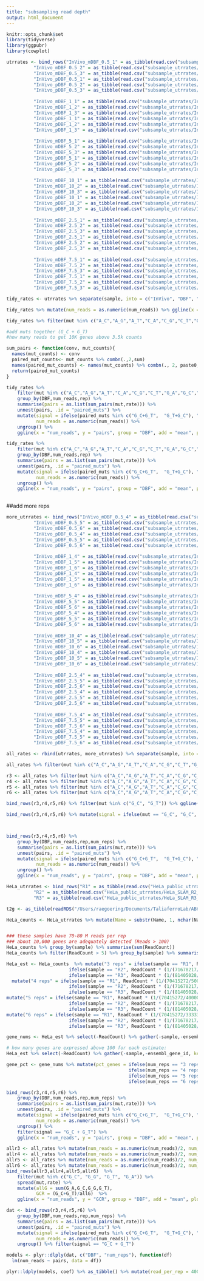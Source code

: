 ```yaml
---
title: "subsampling read depth"
output: html_document
---
```


```r
knitr::opts_chunk$set
library(tidyverse)
library(ggpubr)
library(cowplot)
```

```r
utrrates <- bind_rows("InVivo_mDBF_0.5_1" = as_tibble(read.csv("subsample_utrrates/InVivo_mDBF.sorted_filtered_0.5K_1_mutationrates_utr.csv", skip = 2, header = TRUE, sep = "\t")),
          "InVivo_mDBF_0.5_2" = as_tibble(read.csv("subsample_utrrates/InVivo_mDBF.sorted_filtered_0.5K_2_mutationrates_utr.csv", skip = 2, header = TRUE, sep = "\t")), 
          "InVivo_mDBF_0.5_3" = as_tibble(read.csv("subsample_utrrates/InVivo_mDBF.sorted_filtered_0.5K_3_mutationrates_utr.csv", skip = 2, header = TRUE, sep = "\t")), 
          "InVivo_pDBF_0.5_1" = as_tibble(read.csv("subsample_utrrates/InVivo_pDBF.sorted_filtered_0.5K_1_mutationrates_utr.csv", skip = 2, header = TRUE, sep = "\t")),
          "InVivo_pDBF_0.5_2" = as_tibble(read.csv("subsample_utrrates/InVivo_pDBF.sorted_filtered_0.5K_2_mutationrates_utr.csv", skip = 2, header = TRUE, sep = "\t")), 
          "InVivo_pDBF_0.5_3" = as_tibble(read.csv("subsample_utrrates/InVivo_pDBF.sorted_filtered_0.5K_3_mutationrates_utr.csv", skip = 2, header = TRUE, sep = "\t")),
          
          "InVivo_mDBF_1_1" = as_tibble(read.csv("subsample_utrrates/InVivo_mDBF.sorted_filtered_1K_1_mutationrates_utr.csv", skip = 2, header = TRUE, sep = "\t")),
          "InVivo_mDBF_1_2" = as_tibble(read.csv("subsample_utrrates/InVivo_mDBF.sorted_filtered_1K_2_mutationrates_utr.csv", skip = 2, header = TRUE, sep = "\t")), 
          "InVivo_mDBF_1_3" = as_tibble(read.csv("subsample_utrrates/InVivo_mDBF.sorted_filtered_1K_3_mutationrates_utr.csv", skip = 2, header = TRUE, sep = "\t")), 
          "InVivo_pDBF_1_1" = as_tibble(read.csv("subsample_utrrates/InVivo_pDBF.sorted_filtered_1K_1_mutationrates_utr.csv", skip = 2, header = TRUE, sep = "\t")),
          "InVivo_pDBF_1_2" = as_tibble(read.csv("subsample_utrrates/InVivo_pDBF.sorted_filtered_1K_2_mutationrates_utr.csv", skip = 2, header = TRUE, sep = "\t")), 
          "InVivo_pDBF_1_3" = as_tibble(read.csv("subsample_utrrates/InVivo_pDBF.sorted_filtered_1K_3_mutationrates_utr.csv", skip = 2, header = TRUE, sep = "\t")),
          
          "InVivo_mDBF_5_1" = as_tibble(read.csv("subsample_utrrates/InVivo_mDBF.sorted_filtered_5K_1_mutationrates_utr.csv", skip = 2, header = TRUE, sep = "\t")),
          "InVivo_mDBF_5_2" = as_tibble(read.csv("subsample_utrrates/InVivo_mDBF.sorted_filtered_5K_2_mutationrates_utr.csv", skip = 2, header = TRUE, sep = "\t")), 
          "InVivo_mDBF_5_3" = as_tibble(read.csv("subsample_utrrates/InVivo_mDBF.sorted_filtered_5K_3_mutationrates_utr.csv", skip = 2, header = TRUE, sep = "\t")), 
          "InVivo_pDBF_5_1" = as_tibble(read.csv("subsample_utrrates/InVivo_pDBF.sorted_filtered_5K_1_mutationrates_utr.csv", skip = 2, header = TRUE, sep = "\t")),
          "InVivo_pDBF_5_2" = as_tibble(read.csv("subsample_utrrates/InVivo_pDBF.sorted_filtered_5K_2_mutationrates_utr.csv", skip = 2, header = TRUE, sep = "\t")), 
          "InVivo_pDBF_5_3" = as_tibble(read.csv("subsample_utrrates/InVivo_pDBF.sorted_filtered_5K_3_mutationrates_utr.csv", skip = 2, header = TRUE, sep = "\t")),
          
          "InVivo_mDBF_10_1" = as_tibble(read.csv("subsample_utrrates/InVivo_mDBF.sorted_filtered_10K_1_mutationrates_utr.csv", skip = 2, header = TRUE, sep = "\t")),
          "InVivo_mDBF_10_2" = as_tibble(read.csv("subsample_utrrates/InVivo_mDBF.sorted_filtered_10K_2_mutationrates_utr.csv", skip = 2, header = TRUE, sep = "\t")), 
          "InVivo_mDBF_10_3" = as_tibble(read.csv("subsample_utrrates/InVivo_mDBF.sorted_filtered_10K_3_mutationrates_utr.csv", skip = 2, header = TRUE, sep = "\t")), 
          "InVivo_pDBF_10_1" = as_tibble(read.csv("subsample_utrrates/InVivo_pDBF.sorted_filtered_10K_1_mutationrates_utr.csv", skip = 2, header = TRUE, sep = "\t")),
          "InVivo_pDBF_10_2" = as_tibble(read.csv("subsample_utrrates/InVivo_pDBF.sorted_filtered_10K_2_mutationrates_utr.csv", skip = 2, header = TRUE, sep = "\t")), 
          "InVivo_pDBF_10_3" = as_tibble(read.csv("subsample_utrrates/InVivo_pDBF.sorted_filtered_10K_3_mutationrates_utr.csv", skip = 2, header = TRUE, sep = "\t")),
          
          "InVivo_mDBF_2.5_1" = as_tibble(read.csv("subsample_utrrates/InVivo_mDBF.sorted_filtered_2.5K_1_mutationrates_utr.csv", skip = 2, header = TRUE, sep = "\t")),
          "InVivo_mDBF_2.5_2" = as_tibble(read.csv("subsample_utrrates/InVivo_mDBF.sorted_filtered_2.5K_2_mutationrates_utr.csv", skip = 2, header = TRUE, sep = "\t")), 
          "InVivo_mDBF_2.5_3" = as_tibble(read.csv("subsample_utrrates/InVivo_mDBF.sorted_filtered_2.5K_3_mutationrates_utr.csv", skip = 2, header = TRUE, sep = "\t")), 
          "InVivo_pDBF_2.5_1" = as_tibble(read.csv("subsample_utrrates/InVivo_pDBF.sorted_filtered_2.5K_1_mutationrates_utr.csv", skip = 2, header = TRUE, sep = "\t")),
          "InVivo_pDBF_2.5_2" = as_tibble(read.csv("subsample_utrrates/InVivo_pDBF.sorted_filtered_2.5K_2_mutationrates_utr.csv", skip = 2, header = TRUE, sep = "\t")), 
          "InVivo_pDBF_2.5_3" = as_tibble(read.csv("subsample_utrrates/InVivo_pDBF.sorted_filtered_2.5K_3_mutationrates_utr.csv", skip = 2, header = TRUE, sep = "\t")),
          
          "InVivo_mDBF_7.5_1" = as_tibble(read.csv("subsample_utrrates/InVivo_mDBF.sorted_filtered_7.5K_1_mutationrates_utr.csv", skip = 2, header = TRUE, sep = "\t")),
          "InVivo_mDBF_7.5_2" = as_tibble(read.csv("subsample_utrrates/InVivo_mDBF.sorted_filtered_7.5K_2_mutationrates_utr.csv", skip = 2, header = TRUE, sep = "\t")), 
          "InVivo_mDBF_7.5_3" = as_tibble(read.csv("subsample_utrrates/InVivo_mDBF.sorted_filtered_7.5K_3_mutationrates_utr.csv", skip = 2, header = TRUE, sep = "\t")), 
          "InVivo_pDBF_7.5_1" = as_tibble(read.csv("subsample_utrrates/InVivo_pDBF.sorted_filtered_7.5K_1_mutationrates_utr.csv", skip = 2, header = TRUE, sep = "\t")),
          "InVivo_pDBF_7.5_2" = as_tibble(read.csv("subsample_utrrates/InVivo_pDBF.sorted_filtered_7.5K_2_mutationrates_utr.csv", skip = 2, header = TRUE, sep = "\t")), 
          "InVivo_pDBF_7.5_3" = as_tibble(read.csv("subsample_utrrates/InVivo_pDBF.sorted_filtered_7.5K_3_mutationrates_utr.csv", skip = 2, header = TRUE, sep = "\t")), .id = "sample")

tidy_rates <- utrrates %>% separate(sample, into = c("InVivo", "DBF", "num_reads", "rep"), sep = "_") %>% select(-InVivo, -Strand, -Name, -Chr, -Start, -End) %>% gather(-DBF, -num_reads, -rep,-ReadCount, key = mut, value = rate)

```

```r
tidy_rates %>% mutate(num_reads = as.numeric(num_reads)) %>% ggline(x = "num_reads", y = "rate", group = "DBF", col = "DBF", add = "mean", plot_type = "b", facet.by = "mut", scales = "free_y", ylab = "number conversions", xlab = "number reads (x1000)") + theme_cowplot() + stat_compare_means(aes(group = DBF), size = 5, label = "p.signif", method = "t.test", hide.ns = TRUE) + stat_summary(aes(x=num_reads,y=rate, fill = DBF, color = DBF, group=DBF), geom="ribbon", fun.data = mean_cl_normal, fun.args=list(conf.int=0.95),alpha = 0.2,color = NA) + theme(legend.position = "top")

tidy_rates %>% filter(mut %in% c("A_C","A_G","A_T","C_A","C_G","C_T","G_A","G_C","G_T","T_A","T_G","T_C")) %>% mutate(num_reads = as.numeric(num_reads)/2) %>% ggline(x = "num_reads", y = "rate", group = "DBF", col = "DBF", add = "mean", plot_type = "b", ylab = "number conversions", xlab = "number reads (x1000)", facet.by = "mut", nrow = 4, scales = "free") + theme_cowplot() + stat_compare_means(aes(group = DBF), size = 8, label = "p.signif", method = "t.test", hide.ns = TRUE, label.y.npc = 0.75) + stat_summary(aes(x=num_reads,y=rate, fill = DBF, color = DBF, group=DBF), geom="ribbon", fun.data = mean_sdl, alpha = 0.2,color = NA) + scale_color_manual(values = c("#bf8799", "#558ec7")) + theme(strip.background = element_rect(color = "white", fill = "white")) + theme(legend.position = "top")

#add muts together (G_C + G_T)
#how many reads to get 10K genes above 3.5k counts

```

```r
sum_pairs <- function(conv, mut_counts){
  names(mut_counts) <- conv
  paired_mut_counts<- mut_counts %>% combn(.,2,sum)
  names(paired_mut_counts) <- names(mut_counts) %>% combn(., 2, paste0, collapse="+")
  return(paired_mut_counts)
}

tidy_rates %>%
    filter(mut %in% c("A_C","A_G","A_T","C_A","C_G","C_T","G_A","G_C","G_T","T_A","T_G","T_C")) %>% 
    group_by(DBF,num_reads,rep) %>% 
    summarise(pairs = as.list(sum_pairs(mut,rate))) %>% 
    unnest(pairs, .id = "paired_muts") %>% 
    mutate(signal = ifelse(paired_muts %in% c("G_C+G_T",  "G_T+G_C"), "G_C + G_T", "All Other Pair Combos"),
           num_reads = as.numeric(num_reads)) %>% 
    ungroup() %>% 
    ggline(x = "num_reads", y = "pairs", group = "DBF", add = "mean", plot_type = "b", facet.by = "signal", col = "DBF", ylab = "number conversions", xlab = "number reads (x1000)") + theme_cowplot() + stat_compare_means(aes(group = DBF), size = 8, label = "p.signif", label.y.npc = 0.5, method = "t.test", hide.ns = TRUE) + stat_summary(aes(x=num_reads,y=pairs, fill = DBF, color = DBF, group=DBF), geom="ribbon", fun.data = mean_sdl, alpha = 0.2,color = NA) + scale_color_manual(values = c("#bf8799", "#558ec7")) + theme(strip.background = element_rect(color = "white", fill = "white"))

tidy_rates %>%
    filter(mut %in% c("A_C","A_G","A_T","C_A","C_G","C_T","G_A","G_C","G_T","T_A","T_G","T_C")) %>% 
    group_by(DBF,num_reads,rep) %>% 
    summarise(pairs = as.list(sum_pairs(mut,rate))) %>% 
    unnest(pairs, .id = "paired_muts") %>% 
    mutate(signal = ifelse(paired_muts %in% c("G_C+G_T",  "G_T+G_C"), "G_C + G_T", "All Other Pair Combos"),
           num_reads = as.numeric(num_reads)) %>% 
    ungroup() %>% 
    ggline(x = "num_reads", y = "pairs", group = "DBF", add = "mean", plot_type = "b", facet.by = "signal", col = "DBF", ylab = "number conversions", xlab = "number reads (x1000)") + theme_cowplot() + stat_compare_means(aes(group = DBF), size = 8, label = "p.signif", label.y.npc = 0.5, method = "t.test", hide.ns = TRUE) + stat_summary(aes(x=num_reads,y=pairs, fill = DBF, color = DBF, group=DBF), geom="ribbon", fun.data = mean_sdl, alpha = 0.2,color = NA) + scale_color_manual(values = c("#bf8799", "#558ec7")) + theme(strip.background = element_rect(color = "white", fill = "white"))
  
```

##add more reps

```r
more_utrrates <- bind_rows("InVivo_mDBF_0.5_4" = as_tibble(read.csv("subsample_utrrates/InVivo_mDBF.sorted_filtered_0.5K_4_mutationrates_utr.csv", skip = 2, header = TRUE, sep = "\t")),
          "InVivo_mDBF_0.5_5" = as_tibble(read.csv("subsample_utrrates/InVivo_mDBF.sorted_filtered_0.5K_5_mutationrates_utr.csv", skip = 2, header = TRUE, sep = "\t")), 
          "InVivo_mDBF_0.5_6" = as_tibble(read.csv("subsample_utrrates/InVivo_mDBF.sorted_filtered_0.5K_6_mutationrates_utr.csv", skip = 2, header = TRUE, sep = "\t")), 
          "InVivo_pDBF_0.5_4" = as_tibble(read.csv("subsample_utrrates/InVivo_pDBF.sorted_filtered_0.5K_4_mutationrates_utr.csv", skip = 2, header = TRUE, sep = "\t")),
          "InVivo_pDBF_0.5_5" = as_tibble(read.csv("subsample_utrrates/InVivo_pDBF.sorted_filtered_0.5K_5_mutationrates_utr.csv", skip = 2, header = TRUE, sep = "\t")), 
          "InVivo_pDBF_0.5_6" = as_tibble(read.csv("subsample_utrrates/InVivo_pDBF.sorted_filtered_0.5K_6_mutationrates_utr.csv", skip = 2, header = TRUE, sep = "\t")),
          
          "InVivo_mDBF_1_4" = as_tibble(read.csv("subsample_utrrates/InVivo_mDBF.sorted_filtered_1K_4_mutationrates_utr.csv", skip = 2, header = TRUE, sep = "\t")),
          "InVivo_mDBF_1_5" = as_tibble(read.csv("subsample_utrrates/InVivo_mDBF.sorted_filtered_1K_5_mutationrates_utr.csv", skip = 2, header = TRUE, sep = "\t")), 
          "InVivo_mDBF_1_6" = as_tibble(read.csv("subsample_utrrates/InVivo_mDBF.sorted_filtered_1K_6_mutationrates_utr.csv", skip = 2, header = TRUE, sep = "\t")), 
          "InVivo_pDBF_1_4" = as_tibble(read.csv("subsample_utrrates/InVivo_pDBF.sorted_filtered_1K_4_mutationrates_utr.csv", skip = 2, header = TRUE, sep = "\t")),
          "InVivo_pDBF_1_5" = as_tibble(read.csv("subsample_utrrates/InVivo_pDBF.sorted_filtered_1K_5_mutationrates_utr.csv", skip = 2, header = TRUE, sep = "\t")), 
          "InVivo_pDBF_1_6" = as_tibble(read.csv("subsample_utrrates/InVivo_pDBF.sorted_filtered_1K_6_mutationrates_utr.csv", skip = 2, header = TRUE, sep = "\t")),
          
          "InVivo_mDBF_5_4" = as_tibble(read.csv("subsample_utrrates/InVivo_mDBF.sorted_filtered_5K_4_mutationrates_utr.csv", skip = 2, header = TRUE, sep = "\t")),
          "InVivo_mDBF_5_5" = as_tibble(read.csv("subsample_utrrates/InVivo_mDBF.sorted_filtered_5K_5_mutationrates_utr.csv", skip = 2, header = TRUE, sep = "\t")), 
          "InVivo_mDBF_5_6" = as_tibble(read.csv("subsample_utrrates/InVivo_mDBF.sorted_filtered_5K_6_mutationrates_utr.csv", skip = 2, header = TRUE, sep = "\t")), 
          "InVivo_pDBF_5_4" = as_tibble(read.csv("subsample_utrrates/InVivo_pDBF.sorted_filtered_5K_4_mutationrates_utr.csv", skip = 2, header = TRUE, sep = "\t")),
          "InVivo_pDBF_5_5" = as_tibble(read.csv("subsample_utrrates/InVivo_pDBF.sorted_filtered_5K_5_mutationrates_utr.csv", skip = 2, header = TRUE, sep = "\t")), 
          "InVivo_pDBF_5_6" = as_tibble(read.csv("subsample_utrrates/InVivo_pDBF.sorted_filtered_5K_6_mutationrates_utr.csv", skip = 2, header = TRUE, sep = "\t")),
          
          "InVivo_mDBF_10_4" = as_tibble(read.csv("subsample_utrrates/InVivo_mDBF.sorted_filtered_10K_4_mutationrates_utr.csv", skip = 2, header = TRUE, sep = "\t")),
          "InVivo_mDBF_10_5" = as_tibble(read.csv("subsample_utrrates/InVivo_mDBF.sorted_filtered_10K_5_mutationrates_utr.csv", skip = 2, header = TRUE, sep = "\t")), 
          "InVivo_mDBF_10_6" = as_tibble(read.csv("subsample_utrrates/InVivo_mDBF.sorted_filtered_10K_6_mutationrates_utr.csv", skip = 2, header = TRUE, sep = "\t")), 
          "InVivo_pDBF_10_4" = as_tibble(read.csv("subsample_utrrates/InVivo_pDBF.sorted_filtered_10K_4_mutationrates_utr.csv", skip = 2, header = TRUE, sep = "\t")),
          "InVivo_pDBF_10_5" = as_tibble(read.csv("subsample_utrrates/InVivo_pDBF.sorted_filtered_10K_5_mutationrates_utr.csv", skip = 2, header = TRUE, sep = "\t")), 
          "InVivo_pDBF_10_6" = as_tibble(read.csv("subsample_utrrates/InVivo_pDBF.sorted_filtered_10K_6_mutationrates_utr.csv", skip = 2, header = TRUE, sep = "\t")),
          
          "InVivo_mDBF_2.5_4" = as_tibble(read.csv("subsample_utrrates/InVivo_mDBF.sorted_filtered_2.5K_4_mutationrates_utr.csv", skip = 2, header = TRUE, sep = "\t")),
          "InVivo_mDBF_2.5_5" = as_tibble(read.csv("subsample_utrrates/InVivo_mDBF.sorted_filtered_2.5K_5_mutationrates_utr.csv", skip = 2, header = TRUE, sep = "\t")), 
          "InVivo_mDBF_2.5_6" = as_tibble(read.csv("subsample_utrrates/InVivo_mDBF.sorted_filtered_2.5K_6_mutationrates_utr.csv", skip = 2, header = TRUE, sep = "\t")), 
          "InVivo_pDBF_2.5_4" = as_tibble(read.csv("subsample_utrrates/InVivo_pDBF.sorted_filtered_2.5K_4_mutationrates_utr.csv", skip = 2, header = TRUE, sep = "\t")),
          "InVivo_pDBF_2.5_5" = as_tibble(read.csv("subsample_utrrates/InVivo_pDBF.sorted_filtered_2.5K_5_mutationrates_utr.csv", skip = 2, header = TRUE, sep = "\t")), 
          "InVivo_pDBF_2.5_6" = as_tibble(read.csv("subsample_utrrates/InVivo_pDBF.sorted_filtered_2.5K_6_mutationrates_utr.csv", skip = 2, header = TRUE, sep = "\t")),
          
          "InVivo_mDBF_7.5_4" = as_tibble(read.csv("subsample_utrrates/InVivo_mDBF.sorted_filtered_7.5K_4_mutationrates_utr.csv", skip = 2, header = TRUE, sep = "\t")),
          "InVivo_mDBF_7.5_5" = as_tibble(read.csv("subsample_utrrates/InVivo_mDBF.sorted_filtered_7.5K_5_mutationrates_utr.csv", skip = 2, header = TRUE, sep = "\t")), 
          "InVivo_mDBF_7.5_6" = as_tibble(read.csv("subsample_utrrates/InVivo_mDBF.sorted_filtered_7.5K_6_mutationrates_utr.csv", skip = 2, header = TRUE, sep = "\t")), 
          "InVivo_pDBF_7.5_4" = as_tibble(read.csv("subsample_utrrates/InVivo_pDBF.sorted_filtered_7.5K_4_mutationrates_utr.csv", skip = 2, header = TRUE, sep = "\t")),
          "InVivo_pDBF_7.5_5" = as_tibble(read.csv("subsample_utrrates/InVivo_pDBF.sorted_filtered_7.5K_5_mutationrates_utr.csv", skip = 2, header = TRUE, sep = "\t")), 
          "InVivo_pDBF_7.5_6" = as_tibble(read.csv("subsample_utrrates/InVivo_pDBF.sorted_filtered_7.5K_6_mutationrates_utr.csv", skip = 2, header = TRUE, sep = "\t")), .id = "sample")

all_rates <- rbind(utrrates, more_utrrates) %>% separate(sample, into = c("InVivo", "DBF", "num_reads", "rep"), sep = "_") %>% select(-InVivo, -Strand, -Name, -Chr, -Start, -End) %>% gather(-DBF, -num_reads, -rep,-ReadCount, key = mut, value = rate)

```

```r
all_rates %>% filter(mut %in% c("A_C","A_G","A_T","C_A","C_G","C_T","G_A","G_C","G_T","T_A","T_G","T_C")) %>% mutate(num_reads = as.numeric(num_reads)) %>% ggline(x = "num_reads", y = "rate", group = "DBF", col = "DBF", add = "mean", plot_type = "b", ylab = "number conversions", xlab = "number reads (x1000)", facet.by = "mut", nrow = 4, scales = "free_y") + theme_cowplot() + stat_compare_means(aes(group = DBF), size = 8, label = "p.signif", method = "t.test", hide.ns = TRUE, label.y.npc = 0.75) + stat_summary(aes(x=num_reads,y=rate, fill = DBF, color = DBF, group=DBF), geom="ribbon", fun.data = mean_sdl, alpha = 0.2,color = NA) + scale_color_manual(values = c("#bf8799", "#558ec7")) + theme(strip.background = element_rect(color = "white", fill = "white")) + theme(legend.position = "top")

r3 <- all_rates %>% filter(mut %in% c("A_C","A_G","A_T","C_A","C_G","C_T","G_A","G_C","G_T","T_A","T_G","T_C")) %>% mutate(num_reads = as.numeric(num_reads)/2, num_reps = "3 reps") %>% filter(rep %in% c(1:3))
r4 <- all_rates %>% filter(mut %in% c("A_C","A_G","A_T","C_A","C_G","C_T","G_A","G_C","G_T","T_A","T_G","T_C")) %>%mutate(num_reads = as.numeric(num_reads)/2, num_reps = "4 reps") %>% filter(rep %in% c(1:4))
r5 <- all_rates %>% filter(mut %in% c("A_C","A_G","A_T","C_A","C_G","C_T","G_A","G_C","G_T","T_A","T_G","T_C")) %>%mutate(num_reads = as.numeric(num_reads)/2, num_reps = "5 reps") %>% filter(rep %in% c(1:5))
r6 <- all_rates %>% filter(mut %in% c("A_C","A_G","A_T","C_A","C_G","C_T","G_A","G_C","G_T","T_A","T_G","T_C")) %>%mutate(num_reads = as.numeric(num_reads)/2, num_reps = "6 reps") %>% filter(rep %in% c(1:6))

bind_rows(r3,r4,r5,r6) %>% filter(mut %in% c("G_C", "G_T")) %>% ggline(x = "num_reads", y = "rate", group = "DBF", col = "DBF", add = "mean", plot_type = "b", facet.by = c("mut", "num_reps"), scales = "free_y", nrow = 2, ylab = "number conversions", xlab = "number reads (x1000)") + theme_cowplot() + stat_compare_means(aes(group = DBF), size = 8, label = "p.signif", method = "t.test", hide.ns = TRUE, label.y.npc = 0.75) + stat_summary(aes(x=num_reads,y=rate, fill = DBF, color = DBF, group=DBF), geom="ribbon", fun.data = mean_sdl, alpha = 0.2,color = NA) + scale_color_manual(values = c("#bf8799", "#558ec7")) + theme(strip.background = element_rect(color = "white", fill = "white")) + theme(legend.position = "top") 

bind_rows(r3,r4,r5,r6) %>% mutate(signal = ifelse(mut == "G_C", "G_C", ifelse(mut == "G_T", "G_T", "All others"))) %>% ggline(x = "num_reads", y = "rate", group = "DBF", col = "DBF", add = "mean", plot_type = "b", ylab = "number conversions", xlab = "number reads (x1000)", facet.by = c("signal", "num_reps"), scales = "free_y", nrow = 3) + theme_cowplot() + stat_compare_means(aes(group = DBF), size = 8, label = "p.signif", method = "t.test", hide.ns = TRUE, label.y.npc = 0.75) + stat_summary(aes(x=num_reads,y=rate, fill = DBF, color = DBF, group=DBF), geom="ribbon", fun.data = mean_sdl, alpha = 0.2,color = NA) + scale_color_manual(values = c("#bf8799", "#558ec7")) + theme(strip.background = element_rect(color = "white", fill = "white")) + theme(legend.position = "top")



bind_rows(r3,r4,r5,r6) %>% 
    group_by(DBF,num_reads,rep,num_reps) %>% 
    summarise(pairs = as.list(sum_pairs(mut,rate))) %>% 
    unnest(pairs, .id = "paired_muts") %>% 
    mutate(signal = ifelse(paired_muts %in% c("G_C+G_T",  "G_T+G_C"), "G_C + G_T", "All Other Pair Combos"),
           num_reads = as.numeric(num_reads)) %>% 
    ungroup() %>% 
    ggline(x = "num_reads", y = "pairs", group = "DBF", add = "mean", plot_type = "b", facet.by = c("signal", "num_reps"), col = "DBF", ylab = "number conversions", xlab = "number reads (x1000)") + theme_cowplot() + stat_compare_means(aes(group = DBF), size = 8, label = "p.signif", label.y.npc = 0.5, method = "t.test", hide.ns = TRUE) + stat_summary(aes(x=num_reads,y=pairs, fill = DBF, color = DBF, group=DBF), geom="ribbon", fun.data = mean_sdl, alpha = 0.2,color = NA) + scale_color_manual(values = c("#bf8799", "#558ec7")) + theme(strip.background = element_rect(color = "white", fill = "white"))


```

```r
HeLa_utrrates <- bind_rows("R1" = as_tibble(read.csv("HeLa_public_utrrates/HeLa_SLAM_R1_mapped.sorted_filtered_mutationrates_utr.csv", skip = 2, header = TRUE, sep = "\t")),
          "R2" = as_tibble(read.csv("HeLa_public_utrrates/HeLa_SLAM_R2_mapped.sorted_filtered_mutationrates_utr.csv", skip = 2, header = TRUE, sep = "\t")), 
          "R3" = as_tibble(read.csv("HeLa_public_utrrates/HeLa_SLAM_R3_mapped.sorted_filtered_mutationrates_utr.csv", skip = 2, header = TRUE, sep = "\t")), .id = "sample")

t2g <- as_tibble(readRDS("/Users/raegoering/Documents/TaliaferroLab/ABHaLoSeq/t2g.txt"))

HeLa_counts <- HeLa_utrrates %>% mutate(Name = substr(Name, 1, nchar(Name)-9)) %>% left_join(., t2g, by = c("Name" = "target_id")) %>% select(Name,ensembl_gene_id,ext_gene,ReadCount,-Chr,-Start, -End, -Strand, everything()) %>% group_by(sample, ensembl_gene_id) %>% summarise(ReadCount = sum(ReadCount))


### these samples have 70-80 M reads per rep
### about 10,000 genes are adequately detected (Reads > 100)
HeLa_counts %>% group_by(sample) %>% summarise(sum(ReadCount))
HeLa_counts %>% filter(ReadCount > 5) %>% group_by(sample) %>% summarise(n())

HeLa_est <- HeLa_counts  %>% mutate("3 reps" = ifelse(sample == "R1", ReadCount * (1/(70415272/66666667)),
                       ifelse(sample == "R2", ReadCount * (1/(71678217/66666667)),
                       ifelse(sample == "R3", ReadCount * (1/(81405028/66666667)))))) %>% 
  mutate("4 reps" = ifelse(sample == "R1", ReadCount * (1/(70415272/50000000)),
                       ifelse(sample == "R2", ReadCount * (1/(71678217/50000000)),
                       ifelse(sample == "R3", ReadCount * (1/(81405028/50000000)))))) %>% 
mutate("5 reps" = ifelse(sample == "R1", ReadCount * (1/(70415272/40000000)),
                       ifelse(sample == "R2", ReadCount * (1/(71678217/40000000)),
                       ifelse(sample == "R3", ReadCount * (1/(81405028/40000000)))))) %>% 
mutate("6 reps" = ifelse(sample == "R1", ReadCount * (1/(70415272/33333333)),
                       ifelse(sample == "R2", ReadCount * (1/(71678217/33333333)),
                       ifelse(sample == "R3", ReadCount * (1/(81405028/33333333))))))

gene_nums <- HeLa_est %>% select(-ReadCount) %>% gather(-sample,-ensembl_gene_id, key = num_reps, value = ReadCount) %>% group_by(sample,num_reps) %>% summarise("0.25"=sum(ReadCount > 250), "0.5"=sum(ReadCount > 500), "1.25"=sum(ReadCount > 1250), "2.5"=sum(ReadCount > 2500), "3.75"=sum(ReadCount > 3750), "5"=sum(ReadCount > 5000)) %>% gather(-sample,-num_reps, key = num_reads, value = num_genes) %>% group_by(num_reps,num_reads) %>% summarise(num_genes = mean(num_genes))

# how many genes are expressed above 100 for each estimate:
HeLa_est %>% select(-ReadCount) %>% gather(-sample,-ensembl_gene_id, key = num_reps, value = ReadCount) %>% group_by(sample,num_reps) %>% summarise(tot_genes = sum(ReadCount > 100)) %>% group_by(num_reps) %>% summarise(mean(tot_genes))

gene_pct <- gene_nums %>% mutate(pct_genes = ifelse(num_reps == "3 reps", num_genes / 9722,
                                             ifelse(num_reps == "4 reps", num_genes / 9242,
                                             ifelse(num_reps == "5 reps", num_genes / 8837,
                                             ifelse(num_reps == "6 reps", num_genes / 8464)))))

bind_rows(r3,r4,r5,r6) %>% 
    group_by(DBF,num_reads,rep,num_reps) %>% 
    summarise(pairs = as.list(sum_pairs(mut,rate))) %>% 
    unnest(pairs, .id = "paired_muts") %>% 
    mutate(signal = ifelse(paired_muts %in% c("G_C+G_T",  "G_T+G_C"), "G_C + G_T", "All Other Pair Combos"),
           num_reads = as.numeric(num_reads)) %>% 
    ungroup() %>% 
    filter(signal == "G_C + G_T") %>% 
    ggline(x = "num_reads", y = "pairs", group = "DBF", add = "mean", plot_type = "b", facet.by = "num_reps", nrow = 1, col = "DBF", ylab = "number conversions", xlab = "number reads (x1000)") + theme_cowplot() + stat_compare_means(aes(group = DBF), size = 8, label = "p.signif",  method = "t.test", hide.ns = TRUE) + stat_summary(aes(x=num_reads,y=pairs, fill = DBF, color = DBF, group=DBF), geom="ribbon", fun.data = mean_sdl,fun.args = list(mult = 1), alpha = 0.2,color = NA) + scale_color_manual(values = c("#bf8799", "#558ec7")) + theme(strip.background = element_rect(color = "white", fill = "white")) + geom_text(aes(x=num_reads, y = -10, label = paste(round(num_genes,0), "\n", round(pct_genes, 2)*100, "%", sep = "")), data = gene_pct)

```

```r
allr3 <- all_rates %>% mutate(num_reads = as.numeric(num_reads)/2, num_reps = "3 reps") %>% filter(rep %in% c(1:3))
allr4 <- all_rates %>% mutate(num_reads = as.numeric(num_reads)/2, num_reps = "4 reps") %>% filter(rep %in% c(1:4))
allr5 <- all_rates %>% mutate(num_reads = as.numeric(num_reads)/2, num_reps = "5 reps") %>% filter(rep %in% c(1:5))
allr6 <- all_rates %>% mutate(num_reads = as.numeric(num_reads)/2, num_reps = "6 reps") %>% filter(rep %in% c(1:6))
bind_rows(allr3,allr4,allr5,allr6)  %>% 
    filter(mut %in% c("G_C", "G_G", "G_T", "G_A")) %>% 
    spread(mut,rate) %>%
    mutate(allG = sum(G_A,G_C,G_G,G_T),
           GCR = (G_C+G_T)/allG)  %>% 
    ggline(x = "num_reads", y = "GCR", group = "DBF", add = "mean", plot_type = "b", facet.by = "num_reps", nrow = 1, col = "DBF", ylab = "number conversions", xlab = "number reads (x1000)") + theme_cowplot() + stat_compare_means(aes(group = DBF), size = 8, label = "p.signif",  method = "t.test", hide.ns = TRUE) + stat_summary(aes(x=num_reads,y=GCR, fill = DBF, color = DBF, group=DBF), geom="ribbon", fun.data = mean_sdl,fun.args = list(mult = 1), alpha = 0.2,color = NA) + scale_color_manual(values = c("#bf8799", "#558ec7")) + theme(strip.background = element_rect(color = "white", fill = "white"))  + geom_text(aes(x=num_reads, y = -0.0000005, label = paste(round(num_genes,0), "\n", round(pct_genes, 2)*100, "%", sep = "")), data = gene_pct)
```


```r
dat <- bind_rows(r3,r4,r5,r6) %>% 
    group_by(DBF,num_reads,rep,num_reps) %>% 
    summarise(pairs = as.list(sum_pairs(mut,rate))) %>% 
    unnest(pairs, .id = "paired_muts") %>% 
    mutate(signal = ifelse(paired_muts %in% c("G_C+G_T",  "G_T+G_C"), "G_C + G_T", "All Other Pair Combos"),
           num_reads = as.numeric(num_reads)) %>% 
    ungroup() %>% filter(signal == "G_C + G_T")

models <- plyr::dlply(dat, c("DBF", "num_reps"), function(df) 
  lm(num_reads ~ pairs, data = df))

plyr::ldply(models, coef) %>% as_tibble() %>% mutate(read_per_rep = 400000000 / (as.numeric(substr(num_reps,1,1))*2))


```


